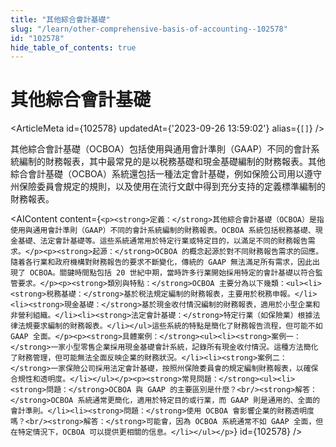 ```yaml
---
title: "其他綜合會計基礎"
slug: "/learn/other-comprehensive-basis-of-accounting--102578"
id: "102578"
hide_table_of_contents: true
---
```



# 其他綜合會計基礎

<ArticleMeta id={102578} updatedAt={'2023-09-26 13:59:02'} alias={`[]`} />
<div className='border-solid border-b border-t-0 my-4 border-[var(--ifm-color-gray-300)]' />

其他綜合會計基礎（OCBOA）包括使用與通用會計準則（GAAP）不同的會計系統編制的財務報表，其中最常見的是以税務基礎和現金基礎編制的財務報表。其他綜合會計基礎（OCBOA）系統還包括一種法定會計基礎，例如保險公司用以遵守州保險委員會規定的規則，以及使用在流行文獻中得到充分支持的定義標準編制的財務報表。

<AIContent content={`<p><strong>定義：</strong>其他綜合會計基礎（OCBOA）是指使用與通用會計準則（GAAP）不同的會計系統編制的財務報表。OCBOA 系統包括税務基礎、現金基礎、法定會計基礎等。這些系統通常用於特定行業或特定目的，以滿足不同的財務報告需求。</p><p><strong>起源：</strong>OCBOA 的概念起源於對不同財務報告需求的回應。隨着各行業和政府機構對財務報告的要求不斷變化，傳統的 GAAP 無法滿足所有需求，因此出現了 OCBOA。關鍵時間點包括 20 世紀中期，當時許多行業開始採用特定的會計基礎以符合監管要求。</p><p><strong>類別與特點：</strong>OCBOA 主要分為以下幾類：<ul><li><strong>税務基礎：</strong>基於税法規定編制的財務報表，主要用於税務申報。</li><li><strong>現金基礎：</strong>基於現金收付情況編制的財務報表，適用於小型企業和非營利組織。</li><li><strong>法定會計基礎：</strong>特定行業（如保險業）根據法律法規要求編制的財務報表。</li></ul>這些系統的特點是簡化了財務報告流程，但可能不如 GAAP 全面。</p><p><strong>具體案例：</strong><ul><li><strong>案例一：</strong>一家小型零售企業採用現金基礎會計系統，記錄所有現金收付情況。這種方法簡化了財務管理，但可能無法全面反映企業的財務狀況。</li><li><strong>案例二：</strong>一家保險公司採用法定會計基礎，按照州保險委員會的規定編制財務報表，以確保合規性和透明度。</li></ul></p><p><strong>常見問題：</strong><ul><li><strong>問題：</strong>OCBOA 與 GAAP 的主要區別是什麼？<br/><strong>解答：</strong>OCBOA 系統通常更簡化，適用於特定目的或行業，而 GAAP 則是通用的、全面的會計準則。</li><li><strong>問題：</strong>使用 OCBOA 會影響企業的財務透明度嗎？<br/><strong>解答：</strong>可能會，因為 OCBOA 系統通常不如 GAAP 全面，但在特定情況下，OCBOA 可以提供更相關的信息。</li></ul></p>`} id={102578} />
